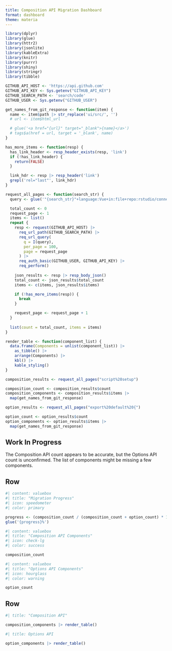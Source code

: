 ```yaml
---
title: Composition API Migration Dashboard
format: dashboard
theme: materia
---
```


```r
library(dplyr)
library(glue)
library(httr2)
library(jsonlite)
library(kableExtra)
library(knitr)
library(purrr)
library(shiny)
library(stringr)
library(tibble)

GITHUB_API_HOST <- 'https://api.github.com'
GITHUB_API_KEY <- Sys.getenv("GITHUB_API_KEY")
GITHUB_SEARCH_PATH <- 'search/code'
GITHUB_USER <- Sys.getenv("GITHUB_USER")

get_names_from_git_response <- function(item) {
  name <- item$path |> str_replace('ui/src/', '')
  # url <- item$html_url

  # glue('<a href="{url}" target="_blank">{name}</a>')
  # tags$a(href = url, target = '_blank', name)
}

has_more_items <- function(resp) {
  has_link_header <- resp_header_exists(resp, 'link')
  if (!has_link_header) {
    return(FALSE)
  }

  link_hdr <- resp |> resp_header('link')
  grepl('rel="last"', link_hdr)
}

request_all_pages <- function(search_str) {
  query <- glue('"{search_str}"+language:Vue+in:file+repo:rstudio/connect')

  total_count <- 0
  request_page <- 1
  items <- list()
  repeat {
    resp <- request(GITHUB_API_HOST) |> 
      req_url_path(GITHUB_SEARCH_PATH) |>
      req_url_query(
        q = I(query),
        per_page = 100,
        page = request_page
      ) |> 
      req_auth_basic(GITHUB_USER, GITHUB_API_KEY) |>
      req_perform()
      
    json_results <- resp |> resp_body_json()
    total_count <- json_results$total_count
    items <- c(items, json_results$items)

    if (!has_more_items(resp)) {
      break
    }

    request_page <- request_page + 1
  }
  
  list(count = total_count, items = items)
}

render_table <- function(component_list) {
  data.frame(Components = unlist(component_list)) |>
    as_tibble() |>
    arrange(Components) |>
    kbl() |>
    kable_styling()
}
```

```r
composition_results <- request_all_pages("script%20setup")

composition_count <- composition_results$count
composition_components <- composition_results$items |>
  map(get_names_from_git_response)
```

```r
option_results <- request_all_pages("export%20default%20{")

option_count <- option_results$count
option_components <- option_results$items |>
  map(get_names_from_git_response)
```

::: {.callout-warning}
## Work In Progress

The Composition API count appears to be accurate, but the Options API count is unconfirmed. The list of components might be missing a few components.
:::

## Row

```r
#| content: valuebox
#| title: "Migration Progress"
#| icon: speedometer
#| color: primary

progress <- (composition_count / (composition_count + option_count) * 100) |> round()
glue('{progress}%')
```

```r
#| content: valuebox
#| title: "Composition API Components"
#| icon: check-lg
#| color: success

composition_count
```

```r
#| content: valuebox
#| title: "Options API Components"
#| icon: hourglass
#| color: warning

option_count
```

## Row {.tabset}

```r
#| title: "Composition API"

composition_components |> render_table()
```

```r
#| title: Options API

option_components |> render_table()
```
